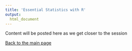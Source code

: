 ```yaml
---
title: 'Essential Statistics with R'
output:
  html_document
---
```


Content will be posted here as we get closer to the session

[Back to the main page](https://bims8382.netlify.com/)